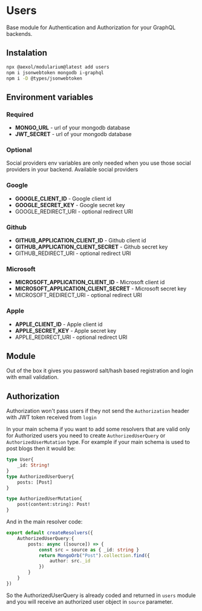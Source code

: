 # Users

Base module for Authentication and Authorization for your GraphQL backends.

## Instalation

```sh
npx @aexol/modularium@latest add users
npm i jsonwebtoken mongodb i-graphql
npm i -D @types/jsonwebtoken
```

## Environment variables

### Required
- **MONGO_URL** - url of your mongodb database
- **JWT_SECRET** - url of your mongodb database

### Optional 
Social providers env variables are only needed when you use those social
providers in your backend. Available social providers

### Google

- **GOOGLE_CLIENT_ID** - Google client id
- **GOOGLE_SECRET_KEY** - Google secret key
- GOOGLE_REDIRECT_URI - optional redirect URI

### Github

- **GITHUB_APPLICATION_CLIENT_ID** - Github client id
- **GITHUB_APPLICATION_CLIENT_SECRET** - Github secret key
- GITHUB_REDIRECT_URI - optional redirect URI

### Microsoft

- **MICROSOFT_APPLICATION_CLIENT_ID** - Microsoft client id
- **MICROSOFT_APPLICATION_CLIENT_SECRET** - Microsoft secret key
- MICROSOFT_REDIRECT_URI - optional redirect URI

### Apple

- **APPLE_CLIENT_ID** - Apple client id
- **APPLE_SECRET_KEY** - Apple secret key
- APPLE_REDIRECT_URI - optional redirect URI


## Module

Out of the box it gives you password salt/hash based registration and login with
email validation. 

## Authorization

Authorization won't pass users if they not send the `Authorization` header with
JWT token received from `login`

In your main schema if you want to add some resolvers that are valid only for
Authorized users you need to create `AuthorizedUserQuery` or `AuthorizedUserMutation`
type. For example if your main schema is used to post blogs then it would be:

```graphql
type User{
    _id: String!
}
type AuthorizedUserQuery{
    posts: [Post]
}

type AuthorizedUserMutation{
    post(content:string): Post!
}
```

And in the main resolver code:

```ts
export default createResolvers({
    AuthorizedUserQuery:{
        posts: async ([source]) => {
            const src = source as { _id: string }
            return MongoOrb("Post").collection.find({
                author: src._id
            })
        }
    }
})
```

So the AuthorizedUserQuery is already coded and returned in `users` module and
you will receive an authorized user object in `source` parameter.

